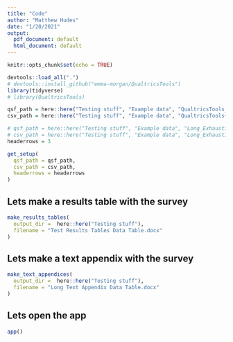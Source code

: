 ```yaml
---
title: "Code"
author: "Matthew Hudes"
date: "1/20/2021"
output:
  pdf_document: default
  html_document: default
---
```


```r
knitr::opts_chunk$set(echo = TRUE)
```


```r
devtools::load_all(".")
# devtools::install_github("emma-morgan/QualtricsTools")
library(tidyverse)
# library(QualtricsTools)

qsf_path = here::here("Testing stuff", "Example data", "QualtricsTools_Sample_Survey_Winter2021.qsf")
csv_path = here::here("Testing stuff", "Example data", "QualtricsTools+Sample+Survey+Winter2021_January+23,+2021_14.59_DataTable.csv")

# qsf_path = here::here("Testing stuff", "Example data", "Long_Exhaustive_Sample_Survey.qsf")
# csv_path = here::here("Testing stuff", "Example data", "Long_Exhaustive_Sample_Survey_January+29,+2021_10.20_DataTable.csv")
headerrows = 3

get_setup(
  qsf_path = qsf_path,
  csv_path = csv_path,
  headerrows = headerrows
)
```


## Lets make a results table with the survey

```r

make_results_tables(
  output_dir =  here::here("Testing stuff"),
  filename = "Test Results Tables Data Table.docx"
)


```



## Lets make a text appendix with the survey

```r

make_text_appendices(
  output_dir =  here::here("Testing stuff"),
  filename = "Long Text Appendix Data Table.docx"
)


```





## Lets open the app

```r

app()

```


